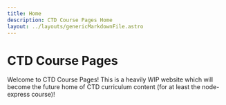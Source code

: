 ```yaml
---
title: Home
description: CTD Course Pages Home
layout: ../layouts/genericMarkdownFile.astro
---
```



# CTD Course Pages

Welcome to CTD Course Pages! This is a heavily WIP website which will
become the future home of CTD curriculum content (for at least the
node-express course)!

<CardButton
  text="Node/Express Class"
  bgUrl="/node-express.webp"
  link="/node-express"
/>
<CardButton
  text="Ruby on Rails Class"
  bgUrl="/rails.webp"
  link="/rails/classLinks"
/>
